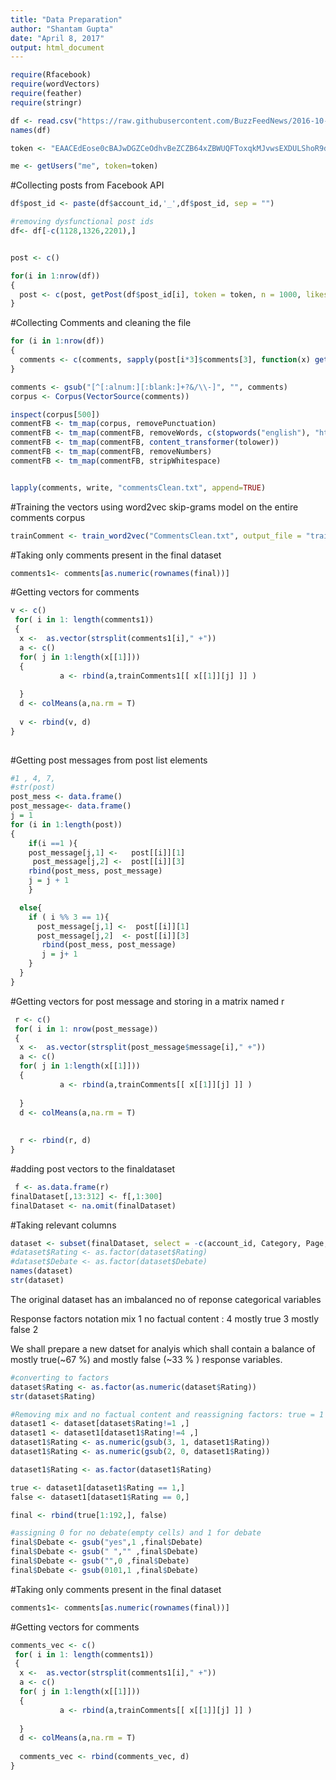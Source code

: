 ```yaml
---
title: "Data Preparation"
author: "Shantam Gupta"
date: "April 8, 2017"
output: html_document
---
```

```r
require(Rfacebook)
require(wordVectors)
require(feather)
require(stringr)
```

```r
df <- read.csv("https://raw.githubusercontent.com/BuzzFeedNews/2016-10-facebook-fact-check/master/data/facebook-fact-check.csv")
names(df)

token <- "EAACEdEose0cBAJwDGZCeOdhvBeZCZB64xZBWUQFToxqkMJvwsEXDULShoR9d6WdZBza7nur3tFaGVG6SdJMeT0XITqXOHjb59bmueZBLbXYqrQtEaqxf8XM6BST948lANLddSVAxcZBXWZAZCgv5BQDXvs2IRYD7VrrZAWDR1tIhi5EYFtcq1WI4rrmjKoesLOlgoZD"

me <- getUsers("me", token=token)
```

#Collecting posts from Facebook API
```r
df$post_id <- paste(df$account_id,'_',df$post_id, sep = "")

#removing dysfunctional post ids
df<- df[-c(1128,1326,2201),]


post <- c()

for(i in 1:nrow(df))
{
  post <- c(post, getPost(df$post_id[i], token = token, n = 1000, likes = TRUE, comments = TRUE))
}

```

#Collecting Comments and cleaning the file 
```r
for (i in 1:nrow(df))
{
  comments <- c(comments, sapply(post[i*3]$comments[3], function(x) gettext(post[i*3]$comments[3])))
}

comments <- gsub("[^[:alnum:][:blank:]+?&/\\-]", "", comments)
corpus <- Corpus(VectorSource(comments))

inspect(corpus[500])
commentFB <- tm_map(corpus, removePunctuation)
commentFB <- tm_map(commentFB, removeWords, c(stopwords("english"), "http.*"))
commentFB <- tm_map(commentFB, content_transformer(tolower))
commentFB <- tm_map(commentFB, removeNumbers)
commentFB <- tm_map(commentFB, stripWhitespace)


lapply(comments, write, "commentsClean.txt", append=TRUE)
```

#Training the vectors using word2vec skip-grams model on the entire comments corpus
```r
trainComment <- train_word2vec("CommentsClean.txt", output_file = "train1.bin",vector=300)
```


#Taking only comments present in the final dataset
```r
comments1<- comments[as.numeric(rownames(final))]
```

#Getting vectors for comments
```r
v <- c()
 for( i in 1: length(comments1))
 {
  x <-  as.vector(strsplit(comments1[i]," +"))
  a <- c()
  for( j in 1:length(x[[1]]))
  {  
           a <- rbind(a,trainComments1[[ x[[1]][j] ]] )
    
  }
  d <- colMeans(a,na.rm = T)
  
  v <- rbind(v, d)
}
   
```

#Getting post messages from post list elements
```r
#1 , 4, 7, 
#str(post)
post_mess <- data.frame()
post_message<- data.frame()
j = 1 
for (i in 1:length(post))
{
    if(i ==1 ){
    post_message[j,1] <-   post[[i]][1]
     post_message[j,2] <-  post[[i]][3]
    rbind(post_mess, post_message)
    j = j + 1
    }

  else{
    if ( i %% 3 == 1){
      post_message[j,1] <-  post[[i]][1]
      post_message[j,2]  <- post[[i]][3]
       rbind(post_mess, post_message)
       j = j+ 1
    }
  }
}


```



#Getting  vectors for post message and storing in a matrix named r 
```r
 r <- c()
 for( i in 1: nrow(post_message))
 {
  x <-  as.vector(strsplit(post_message$message[i]," +"))
  a <- c()
  for( j in 1:length(x[[1]]))
  {  
           a <- rbind(a,trainComments[[ x[[1]][j] ]] )
    
  }
  d <- colMeans(a,na.rm = T)
 
  
  r <- rbind(r, d)
}
```

#adding post vectors to the finaldataset
```r
 f <- as.data.frame(r)
finalDataset[,13:312] <- f[,1:300]
finalDataset <- na.omit(finalDataset)
```


#Taking relevant columns
```r
dataset <- subset(finalDataset, select = -c(account_id, Category, Page, Post.URL,Date.Published))
#dataset$Rating <- as.factor(dataset$Rating)
#dataset$Debate <- as.factor(dataset$Debate)
names(dataset)  
str(dataset)
```




The original dataset has an imbalanced no of reponse categorical variables

Response factors notation
mix 1
no factual  content : 4
mostly true 3
mostly false 2 

We shall prepare a new datset for analyis which shall contain a balance of mostly true(~67 %) and mostly  false (~33 % ) response variables.
```r
#converting to factors
dataset$Rating <- as.factor(as.numeric(dataset$Rating))
str(dataset$Rating)

#Removing mix and no factual content and reassigning factors: true = 1 and false = 0 
dataset1 <- dataset[dataset$Rating!=1 ,]
dataset1 <- dataset1[dataset1$Rating!=4 ,]
dataset1$Rating <- as.numeric(gsub(3, 1, dataset1$Rating))
dataset1$Rating <- as.numeric(gsub(2, 0, dataset1$Rating))

dataset1$Rating <- as.factor(dataset1$Rating)

true <- dataset1[dataset1$Rating == 1,]
false <- dataset1[dataset1$Rating == 0,]

final <- rbind(true[1:192,], false)

#assigning 0 for no debate(empty cells) and 1 for debate
final$Debate <- gsub("yes",1 ,final$Debate)
final$Debate <- gsub(" ","" ,final$Debate)
final$Debate <- gsub("",0 ,final$Debate)
final$Debate <- gsub(0101,1 ,final$Debate)
```


#Taking only comments present in the final dataset
```r
comments1<- comments[as.numeric(rownames(final))]
```

#Getting vectors for comments
```r
comments_vec <- c()
 for( i in 1: length(comments1))
 {
  x <-  as.vector(strsplit(comments1[i]," +"))
  a <- c()
  for( j in 1:length(x[[1]]))
  {  
           a <- rbind(a,trainComments[[ x[[1]][j] ]] )
    
  }
  d <- colMeans(a,na.rm = T)
  
  comments_vec <- rbind(comments_vec, d)
}
   
```
